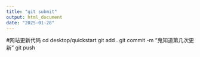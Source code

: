 ```yaml
---
title: "git submit"
output: html_document
date: "2025-01-28"
---
```

#网站更新代码
cd desktop/quickstart
git add . 
git commit -m "鬼知道第几次更新"
git push

